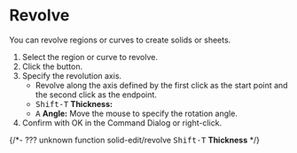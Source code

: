 
# Revolve

<Reference shortcut="" command="Revolve" button="Right of Command Bar" />

You can revolve regions or curves to create solids or sheets.

1. Select the region or curve to revolve.
2. Click the button.
3. Specify the revolution axis. 
   - Revolve along the axis defined by the first click as the start point and the second click as the endpoint.
   - <kbd>Shift-T</kbd> **Thickness:**
   - <kbd>A</kbd> **Angle:** Move the mouse to specify the rotation angle.
5. Confirm with OK in the Command Dialog or right-click.

{/*-  ??? unknown function 
solid-edit/revolve
<kbd>Shift-T</kbd> **Thickness**
*/}




